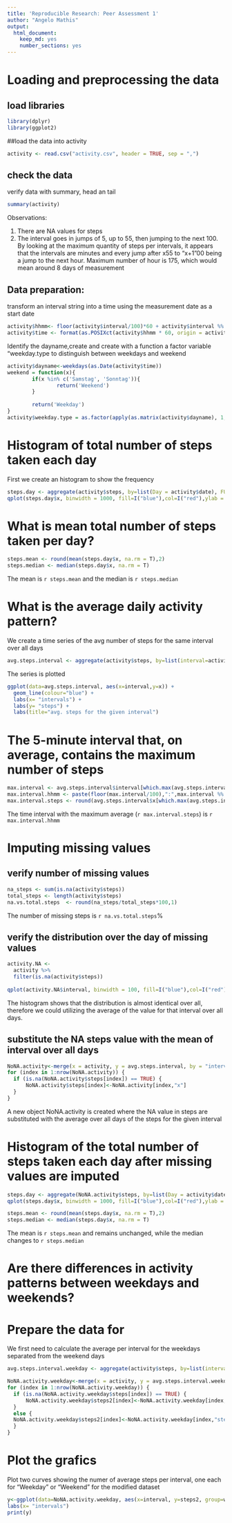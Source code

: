 ```yaml
---
title: 'Reproducible Research: Peer Assessment 1'
author: "Angelo Mathis"
output:
  html_document: 
    keep_md: yes
    number_sections: yes
---
```


# Loading and preprocessing the data

## load libraries
```r
library(dplyr)
library(ggplot2)
```

##load the data into activity
```r
activity <- read.csv("activity.csv", header = TRUE, sep = ",")

```

## check the data
verify data with summary, head an tail
```r
summary(activity)
```

Observations:

1. There are NA values for steps
2. The interval goes in jumps of 5, up to 55, then jumping to the next 100. By looking at the maximum quantity of steps per intervals, it appears that the intervals are minutes and every jump after x55 to "x+1"00 being a jump to the next hour. Maximum number of hour is 175, which would mean around 8 days of measurement

## Data preparation:
transform an interval string into a time using the measurement date as a start date

```r
activity$hhmm<- floor(activity$interval/100)*60 + activity$interval %% 100
activity$time <- format(as.POSIXct(activity$hhmm * 60, origin = activity$date, tz = "UTC"), "%Y-%m%-%d %H:%M")
```

Identify the dayname,create and create with a function a factor variable "weekday.type to distinguish between weekdays and weekend
```r
activity$dayname<-weekdays(as.Date(activity$time))
weekend = function(x){
        if(x %in% c('Samstag', 'Sonntag')){
                return('Weekend')
        }
        
        return('Weekday')
}
activity$weekday.type = as.factor(apply(as.matrix(activity$dayname), 1, weekend))

```

# Histogram of total number of steps taken each day
First we create an histogram to show the frequency 

```r
steps.day <- aggregate(activity$steps, by=list(Day = activity$date), FUN = sum, na.rm = T)
qplot(steps.day$x, binwidth = 1000, fill=I("blue"),col=I("red"),ylab = "frequency", xlab = "Total number of steps each day")
```


# What is mean total number of steps taken per day?

```r
steps.mean <- round(mean(steps.day$x, na.rm = T),2)
steps.median <- median(steps.day$x, na.rm = T)

```

The mean is `r steps.mean` and the median is `r steps.median` 

# What is the average daily activity pattern?

We create a time series of the avg number of steps for the same interval over all days

```r
avg.steps.interval <- aggregate(activity$steps, by=list(interval=activity$interval), FUN=mean, na.rm=TRUE)
```


The series is plotted 

```r
ggplot(data=avg.steps.interval, aes(x=interval,y=x)) +
  geom_line(colour="blue") + 
  labs(x= "intervals") +
  labs(y= "steps") +
  labs(title="avg. steps for the given interval")
```

# The 5-minute interval that, on average, contains the maximum number of steps

```r
max.interval <- avg.steps.interval$interval[which.max(avg.steps.interval$x)]
max.interval.hhmm <- paste(floor(max.interval/100),":",max.interval %% 100)
max.interval.steps <- round(avg.steps.interval$x[which.max(avg.steps.interval$x)],2)
```

The time interval with the maximum average (`r max.interval.steps`) is `r max.interval.hhmm`

# Imputing missing values

## verify number of missing values


```r
na_steps <- sum(is.na(activity$steps))
total_steps <- length(activity$steps)
na.vs.total.steps  <- round(na_steps/total_steps*100,1)
```

The number of missing steps is `r na.vs.total.steps`%

## verify the distribution over the day of missing values

```r
activity.NA <- 
  activity %>% 
  filter(is.na(activity$steps))
  
qplot(activity.NA$interval, binwidth = 100, fill=I("blue"),col=I("red"),ylab = "frequency", xlab = "Total number of interval with no steps = NA")
```

The histogram shows that the distribution is almost identical over all, therefore we could utilizing the average of the value for that interval over all days.

## substitute the NA steps value with the mean of interval over all days
```r
NoNA.activity<-merge(x = activity, y = avg.steps.interval, by = "interval", all.x = TRUE)
for (index in 1:nrow(NoNA.activity)) {
  if (is.na(NoNA.activity$steps[index]) == TRUE) {
      NoNA.activity$steps[index]<-NoNA.activity[index,"x"]
  } 
}
```

A new object NoNA.activity is created where the NA value in steps are substituted with the average over all days of the steps for the given interval

# Histogram of the total number of steps taken each day after missing values are imputed

```r
steps.day <- aggregate(NoNA.activity$steps, by=list(Day = activity$date), FUN = sum, na.rm = T)
qplot(steps.day$x, binwidth = 1000, fill=I("blue"),col=I("red"),ylab = "frequency", xlab = "Total number of steps each day")
```
```r
steps.mean <- round(mean(steps.day$x, na.rm = T),2)
steps.median <- median(steps.day$x, na.rm = T)

```

The mean is `r steps.mean` and remains unchanged, while the median changes to `r steps.median` 

# Are there differences in activity patterns between weekdays and weekends?

# Prepare the data for 
We first need to calculate the average per interval for the weekdays separated from the weekend days


```r
avg.steps.interval.weekday <- aggregate(activity$steps, by=list(interval=activity$interval,weekday.type=activity$weekday.type), FUN=mean, na.rm=TRUE)

NoNA.activity.weekday<-merge(x = activity, y = avg.steps.interval.weekday, by = c("interval","weekday.type"), all.x = TRUE)
for (index in 1:nrow(NoNA.activity.weekday)) {
  if (is.na(NoNA.activity.weekday$steps[index]) == TRUE) {
      NoNA.activity.weekday$steps2[index]<-NoNA.activity.weekday[index,"x"]
  } 
  else {
  NoNA.activity.weekday$steps2[index]<-NoNA.activity.weekday[index,"steps"]
  }
}

```

# Plot the grafics

Plot two curves showing the numer of average steps per interval, one each for  "Weekday" or "Weekend" for the modified dataset
```r
y<-ggplot(data=NoNA.activity.weekday, aes(x=interval, y=steps2, group=weekday.type)) + geom_line(aes(color=weekday.type))+ facet_wrap(~ weekday.type, nrow=2) + ylab("number of steps") + labs(title="steps weekdays vs weekends") +
labs(x= "intervals") 
print(y)
```